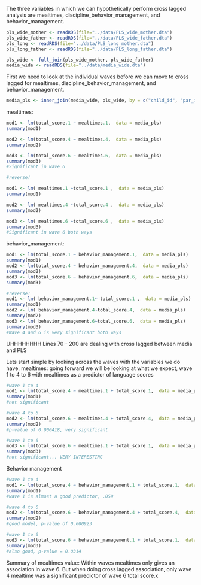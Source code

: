 
The three variables in which we can hypothetically perform cross lagged analysis are mealtimes, discipline_behavior_management, and behavior_management.

```r
pls_wide_mother <- readRDS(file="../data/PLS_wide_mother.dta")
pls_wide_father <- readRDS(file="../data/PLS_wide_father.dta")
pls_long <- readRDS(file="../data/PLS_long_mother.dta")
pls_long_father <- readRDS(file="../data/PLS_long_father.dta")

pls_wide <- full_join(pls_wide_mother, pls_wide_father)
media_wide <- readRDS(file="../data/media_wide.dta")

```



First we need to look at the individual waves before we can move to cross lagged for mealtimes, discipline_behavior_management, and behavior_management.

```r
media_pls <- inner_join(media_wide, pls_wide, by = c("child_id", "par_id")) %>% filter(total_score.1 >0, total_score.4 > 0, total_score.6 >0)
```

mealtimes:
```r
mod1 <- lm(total_score.1 ~ mealtimes.1,  data = media_pls)
summary(mod1)

mod2 <- lm(total_score.4 ~ mealtimes.4,  data = media_pls)
summary(mod2)

mod3 <- lm(total_score.6 ~ mealtimes.6,  data = media_pls)
summary(mod3)
#Significant in wave 6

#reverse!

mod1 <- lm( mealtimes.1 ~total_score.1 ,  data = media_pls)
summary(mod1)

mod2 <- lm( mealtimes.4 ~total_score.4 ,  data = media_pls)
summary(mod2)

mod3 <- lm( mealtimes.6 ~total_score.6 ,  data = media_pls)
summary(mod3)
#Significant in wave 6 both ways
```

behavior_management:
```r
mod1 <- lm(total_score.1 ~ behavior_management.1,  data = media_pls)
summary(mod1)
mod2 <- lm(total_score.4 ~ behavior_management.4,  data = media_pls)
summary(mod2)
mod3 <- lm(total_score.6 ~ behavior_management.6,  data = media_pls)
summary(mod3)

#reverse!
mod1 <- lm( behavior_management.1~ total_score.1 ,  data = media_pls)
summary(mod1)
mod2 <- lm( behavior_management.4~total_score.4,  data = media_pls)
summary(mod2)
mod3 <- lm( behavior_management.6~total_score.6,  data = media_pls)
summary(mod3)
#Wave 4 and 6 is very significant both ways
```


UHHHHHHHH Lines 70 - 200 are dealing with cross lagged between media and PLS


Lets start simple by looking across the waves with the variables we do have, 
mealtimes: going forward we will be looking at what we expect, wave 1 to 4 to 6 with mealtimes as a predictor of language scores

```r
#wave 1 to 4
mod1 <- lm(total_score.4 ~ mealtimes.1 + total_score.1,  data = media_pls)
summary(mod1)
#not significant

#wave 4 to 6
mod2 <- lm(total_score.6 ~ mealtimes.4 + total_score.4,  data = media_pls)
summary(mod2)
#p-value of 0.000418, very significant

#wave 1 to 6
mod3 <- lm(total_score.6 ~ mealtimes.1 + total_score.1,  data = media_pls)
summary(mod3)
#not significant... VERY INTERESTING
```


Behavior management
```r
#wave 1 to 4
mod1 <- lm(total_score.4 ~ behavior_management.1 + total_score.1,  data = media_pls)
summary(mod1)
#wave 1 is almost a good predictor, .059

#wave 4 to 6
mod2 <- lm(total_score.6 ~ behavior_management.4 + total_score.4,  data = media_pls)
summary(mod2)
#good model, p-value of 0.000923

#wave 1 to 6
mod3 <- lm(total_score.6 ~ behavior_management.1 + total_score.1,  data = media_pls)
summary(mod3)
#also good, p-value = 0.0314
```

Summary of mealtimes value: Within waves mealtimes only gives an association in wave 6. But when doing cross lagged association, only wave 4 mealtime was a significant predictor of wave 6 total score.x


